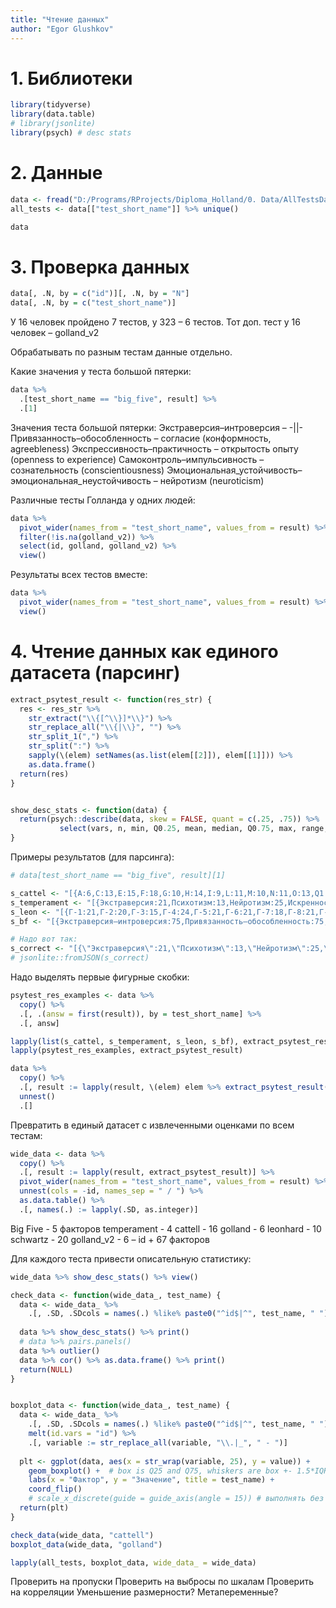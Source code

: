 ```yaml
---
title: "Чтение данных"
author: "Egor Glushkov"
---
```


# 1. Библиотеки

```r
library(tidyverse)
library(data.table)
# library(jsonlite)
library(psych) # desc stats
```


# 2. Данные

```r
data <- fread("D:/Programs/RProjects/Diploma_Holland/0. Data/AllTestsData_092024.csv")
all_tests <- data[["test_short_name"]] %>% unique()

data
```


# 3. Проверка данных

```r
data[, .N, by = c("id")][, .N, by = "N"]
data[, .N, by = c("test_short_name")]
```
У 16 человек пройдено 7 тестов, у 323 -- 6 тестов. Тот доп. тест у 16 человек -- golland_v2


Обрабатывать по разным тестам данные отдельно. 

Какие значения у теста большой пятерки:
```r
data %>%
  .[test_short_name == "big_five", result] %>%
  .[1]
```
Значения теста большой пятерки:
    Экстраверсия–интроверсия -- -||-
    Привязанность–обособленность -- согласие (конформность, agreebleness)
    Экспрессивность–практичность --  открытость опыту (openness to experience)
    Самоконтроль–импульсивность -- сознательность (conscientiousness)
    Эмоциональная_устойчивость–эмоциональная_неустойчивость -- нейротизм (neuroticism)

Различные тесты Голланда у одних людей:
```r
data %>%
  pivot_wider(names_from = "test_short_name", values_from = result) %>%
  filter(!is.na(golland_v2)) %>%
  select(id, golland, golland_v2) %>%
  view()
```

Результаты всех тестов вместе:
```r
data %>%
  pivot_wider(names_from = "test_short_name", values_from = result) %>%
  view()
```


# 4. Чтение данных как единого датасета (парсинг)

```r
extract_psytest_result <- function(res_str) {
  res <- res_str %>%
    str_extract("\\{[^\\}]*\\}") %>%
    str_replace_all("\\{|\\}", "") %>%
    str_split_1(",") %>%
    str_split(":") %>%
    sapply(\(elem) setNames(as.list(elem[[2]]), elem[[1]])) %>%
    as.data.frame()
  return(res)
}


show_desc_stats <- function(data) {
  return(psych::describe(data, skew = FALSE, quant = c(.25, .75)) %>% 
           select(vars, n, min, Q0.25, mean, median, Q0.75, max, range, sd, se))
}
```


Примеры результатов (для парсинга):
```r
# data[test_short_name == "big_five", result][1]

s_cattel <- "[{A:6,C:13,E:15,F:18,G:10,H:14,I:9,L:11,M:10,N:11,O:13,Q1:12,Q2:11,Q3:8,Q4:10,B:6}]"
s_temperament <- "[{Экстраверсия:21,Психотизм:13,Нейротизм:25,Искренность:8}]"
s_leon <- "[{Г-1:21,Г-2:20,Г-3:15,Г-4:24,Г-5:21,Г-6:21,Г-7:18,Г-8:21,Г-9:12,Г-10:12}]"
s_bf <- "[{Экстраверсия–интроверсия:75,Привязанность–обособленность:75,Самоконтроль–импульсивность:75,Эмоциональная_устойчивость–эмоциональная_неустойчивость:74,Экспрессивность–практичность:75},{q_id:75,time:1646905559155,items:[{content:Зачем?,a_id:0}],state:accepted}]"

# Надо вот так:
s_correct <- "[{\"Экстраверсия\":21,\"Психотизм\":13,\"Нейротизм\":25,\"Искренность\":8}]"
# jsonlite::fromJSON(s_correct)
```

Надо выделять первые фигурные скобки:
```r
psytest_res_examples <- data %>% 
  copy() %>% 
  .[, .(answ = first(result)), by = test_short_name] %>% 
  .[, answ]

lapply(list(s_cattel, s_temperament, s_leon, s_bf), extract_psytest_result)
lapply(psytest_res_examples, extract_psytest_result)
```

```r
data %>% 
  copy() %>% 
  .[, result := lapply(result, \(elem) elem %>% extract_psytest_result() %>% t())] %>% 
  unnest()
  .[]
```



Превратить в единый датасет с извлеченными оценками по всем тестам:
```r
wide_data <- data %>%
  copy() %>% 
  .[, result := lapply(result, extract_psytest_result)] %>% 
  pivot_wider(names_from = "test_short_name", values_from = result) %>% 
  unnest(cols = -id, names_sep = " / ") %>% 
  as.data.table() %>% 
  .[, names(.) := lapply(.SD, as.integer)]
```
Big Five - 5 факторов
temperament - 4
cattell - 16
golland - 6
leonhard - 10
schwartz - 20
golland_v2 - 6
--
id + 67 факторов

Для каждого теста привести описательную статистику:
```r
wide_data %>% show_desc_stats() %>% view()

```

```r
check_data <- function(wide_data_, test_name) {
  data <- wide_data_ %>% 
    .[, .SD, .SDcols = names(.) %like% paste0("^id$|^", test_name, " ")]
  
  data %>% show_desc_stats() %>% print()
  # data %>% pairs.panels()
  data %>% outlier()
  data %>% cor() %>% as.data.frame() %>% print()
  return(NULL)
}


boxplot_data <- function(wide_data_, test_name) {
  data <- wide_data_ %>% 
    .[, .SD, .SDcols = names(.) %like% paste0("^id$|^", test_name, " ")] %>% 
    melt(id.vars = "id") %>% 
    .[, variable := str_replace_all(variable, "\\.|_", " - ")]
  
  plt <- ggplot(data, aes(x = str_wrap(variable, 25), y = value)) + 
    geom_boxplot() +  # box is Q25 and Q75, whiskers are box +- 1.5*IQR
    labs(x = "Фактор", y = "Значение", title = test_name) +
    coord_flip()
    # scale_x_discrete(guide = guide_axis(angle = 15)) # выполнять без coord_flip
  return(plt)
}
```

```r
check_data(wide_data, "cattell")
boxplot_data(wide_data, "golland")

lapply(all_tests, boxplot_data, wide_data_ = wide_data)
```


Проверить на пропуски
Проверить на выбросы по шкалам
Проверить на корреляции
Уменьшение размерности?
Метапеременные?
